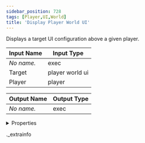 ```yaml
---
sidebar_position: 728
tags: [Player,UI,World]
title: 'Display Player World UI'
---
```


Displays a target UI configuration above a given player.



<IChip uuid="dfbf7060-c08a-4f20-818c-02afe1c36b38" />

| Input Name | Input Type |
|-----------|-----------|
| *No name.* | exec |
| Target | player world ui |
| Player | player |

| Output Name | Output Type |
|-----------|-----------|
| *No name.* | exec |


<details>
  <summary>Properties</summary>
  <div>
    <div>
    <table>
      <thead>
        <tr>
          <th>Room availability:</th>
          <th>Available everywhere</th>
        </tr>
        <tr>
          <th>Is beta required?</th>
          <th>No</th>
        </tr>
        <tr>
          <th>Is this chip a trolling risk?</th>
          <th>No</th>
        </tr>
        <tr>
          <th>Is this chip a role assignment risk?</th>
          <th>No</th>
        </tr>
        <tr>
          <th>Chip UUID</th>
          <th>dfbf7060-c08a-4f20-818c-02afe1c36b38</th>
        </tr>
      </thead>
    </table>
    </div>
  </div>
</details>

._extrainfo
